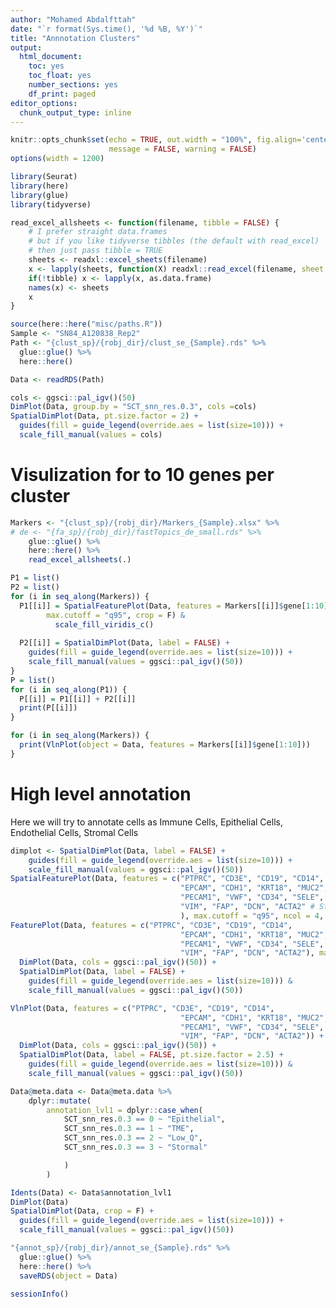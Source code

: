 ---
author: "Mohamed Abdalfttah"
date: "`r format(Sys.time(), '%d %B, %Y')`"
title: "Annnotation Clusters"
output:
  html_document:
    toc: yes
    toc_float: yes
    number_sections: yes
    df_print: paged
editor_options: 
  chunk_output_type: inline
---

```{r setup, include=FALSE}
knitr::opts_chunk$set(echo = TRUE, out.width = "100%", fig.align='center', 
                      message = FALSE, warning = FALSE)
options(width = 1200)
```

```{r}
library(Seurat)
library(here)
library(glue)
library(tidyverse)
```

```{r}
read_excel_allsheets <- function(filename, tibble = FALSE) {
    # I prefer straight data.frames
    # but if you like tidyverse tibbles (the default with read_excel)
    # then just pass tibble = TRUE
    sheets <- readxl::excel_sheets(filename)
    x <- lapply(sheets, function(X) readxl::read_excel(filename, sheet = X))
    if(!tibble) x <- lapply(x, as.data.frame)
    names(x) <- sheets
    x
}
```


```{r}
source(here::here("misc/paths.R"))
Sample <- "SN84_A120838_Rep2"
Path <- "{clust_sp}/{robj_dir}/clust_se_{Sample}.rds" %>%
  glue::glue() %>%
  here::here()
```

```{r, warning=FALSE, message=FALSE}
Data <- readRDS(Path)
```

```{r}
cols <- ggsci::pal_igv()(50)
DimPlot(Data, group.by = "SCT_snn_res.0.3", cols =cols)
SpatialDimPlot(Data, pt.size.factor = 2) + 
  guides(fill = guide_legend(override.aes = list(size=10))) + 
  scale_fill_manual(values = cols)
```

# Visulization for to 10 genes per cluster

```{r}
Markers <- "{clust_sp}/{robj_dir}/Markers_{Sample}.xlsx" %>%
# de <- "{fa_sp}/{robj_dir}/fastTopics_de_small.rds" %>%
    glue::glue() %>%
    here::here() %>%
    read_excel_allsheets(.)
```

```{r, fig.width=20, fig.height=20}
P1 = list()
P2 = list()
for (i in seq_along(Markers)) {
  P1[[i]] = SpatialFeaturePlot(Data, features = Markers[[i]]$gene[1:10],alpha = c(0, 1), ncol = 4,
        max.cutoff = "q95", crop = F) &
          scale_fill_viridis_c()
  
  P2[[i]] = SpatialDimPlot(Data, label = FALSE) + 
    guides(fill = guide_legend(override.aes = list(size=10))) + 
    scale_fill_manual(values = ggsci::pal_igv()(50))
}
P = list()
for (i in seq_along(P1)) {
  P[[i]] = P1[[i]] + P2[[i]]
  print(P[[i]])
}
```


```{r, fig.width=20, fig.height=15}
for (i in seq_along(Markers)) {
  print(VlnPlot(object = Data, features = Markers[[i]]$gene[1:10])) 
}
```

# High level annotation 
Here we will try to annotate cells as Immune Cells, Epithelial Cells, Endothelial Cells, Stromal Cells

```{r, fig.width=20, fig.height=20}
dimplot <- SpatialDimPlot(Data, label = FALSE) + 
    guides(fill = guide_legend(override.aes = list(size=10))) + 
    scale_fill_manual(values = ggsci::pal_igv()(50))
SpatialFeaturePlot(Data, features = c("PTPRC", "CD3E", "CD19", "CD14", # Immune Cells
                                      "EPCAM", "CDH1", "KRT18", "MUC2","REG1A", "REG1B", "CEACAM6", "TGFBI", # Epithilial Cells
                                      "PECAM1", "VWF", "CD34", "SELE", #Enothilial cells 
                                      "VIM", "FAP", "DCN", "ACTA2" # Stromal Cells
                                      ), max.cutoff = "q95", ncol = 4, alpha = c(0, 1), crop = F) & scale_fill_viridis_c() 
FeaturePlot(Data, features = c("PTPRC", "CD3E", "CD19", "CD14",
                                      "EPCAM", "CDH1", "KRT18", "MUC2","REG1A", "REG1B", "CEACAM6", "TGFBI",
                                      "PECAM1", "VWF", "CD34", "SELE",
                                      "VIM", "FAP", "DCN", "ACTA2"), max.cutoff = "q95") +
  DimPlot(Data, cols = ggsci::pal_igv()(50)) +
  SpatialDimPlot(Data, label = FALSE) + 
    guides(fill = guide_legend(override.aes = list(size=10))) & 
    scale_fill_manual(values = ggsci::pal_igv()(50))

VlnPlot(Data, features = c("PTPRC", "CD3E", "CD19", "CD14",
                                      "EPCAM", "CDH1", "KRT18", "MUC2","REG1A", "REG1B", "CEACAM6", "TGFBI",
                                      "PECAM1", "VWF", "CD34", "SELE",
                                      "VIM", "FAP", "DCN", "ACTA2")) +
  DimPlot(Data, cols = ggsci::pal_igv()(50)) +
  SpatialDimPlot(Data, label = FALSE, pt.size.factor = 2.5) + 
    guides(fill = guide_legend(override.aes = list(size=10))) & 
    scale_fill_manual(values = ggsci::pal_igv()(50))

```

```{r}
Data@meta.data <- Data@meta.data %>%
    dplyr::mutate(
        annotation_lvl1 = dplyr::case_when(
            SCT_snn_res.0.3 == 0 ~ "Epithelial",
            SCT_snn_res.0.3 == 1 ~ "TME",
            SCT_snn_res.0.3 == 2 ~ "Low_Q",
            SCT_snn_res.0.3 == 3 ~ "Stormal"

            )
        )
```

```{r}
Idents(Data) <- Data$annotation_lvl1
DimPlot(Data)
SpatialDimPlot(Data, crop = F) + 
  guides(fill = guide_legend(override.aes = list(size=10))) + 
  scale_fill_manual(values = ggsci::pal_igv()(50))
```

```{r}
"{annot_sp}/{robj_dir}/annot_se_{Sample}.rds" %>%
  glue::glue() %>%
  here::here() %>%
  saveRDS(object = Data)
```

```{r}
sessionInfo()
```

